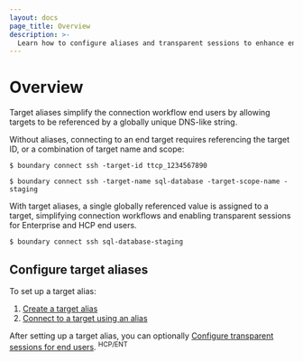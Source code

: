 ```yaml
---
layout: docs
page_title: Overview
description: >-
  Learn how to configure aliases and transparent sessions to enhance end-user workflows and simplify target access.
---
```


# Overview

Target aliases simplify the connection workflow end users by allowing targets to be referenced by a globally unique DNS-like string.

Without aliases, connecting to an end target requires referencing the target ID, or a combination of target name and scope:

```shell-session
$ boundary connect ssh -target-id ttcp_1234567890
```

```shell-session
$ boundary connect ssh -target-name sql-database -target-scope-name -staging
```

With target aliases, a single globally referenced value is assigned to a target, simplifying connection workflows and enabling transparent sessions for Enterprise and HCP end users.

```shell-session
$ boundary connect ssh sql-database-staging
```

## Configure target aliases

To set up a target alias:

1. [Create a target alias](/boundary/docs/configuration/target-aliases/create-target-alias)
1. [Connect to a target using an alias](/boundary/docs/configuration/target-aliases/connect-target-alias)

After setting up a target alias, you can optionally [Configure transparent sessions for end users](/boundary/docs/configuration/target-aliases/transparent-sessions). <sup>HCP/ENT</sup>